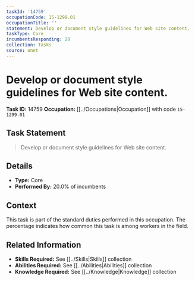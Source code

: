 ```yaml
---
taskId: '14759'
occupationCode: 15-1299.01
occupationTitle: ''
statement: Develop or document style guidelines for Web site content.
taskType: Core
incumbentsResponding: 20
collection: Tasks
source: onet
---
```

# Develop or document style guidelines for Web site content.

**Task ID:** 14759
**Occupation:** [[../Occupations|Occupation]] with code `15-1299.01`

## Task Statement

> Develop or document style guidelines for Web site content.

## Details

- **Type:** Core
- **Performed By:** 20.0% of incumbents

## Context

This task is part of the standard duties performed in this occupation. The percentage indicates how common this task is among workers in the field.

## Related Information

- **Skills Required:** See [[../Skills|Skills]] collection
- **Abilities Required:** See [[../Abilities|Abilities]] collection
- **Knowledge Required:** See [[../Knowledge|Knowledge]] collection
